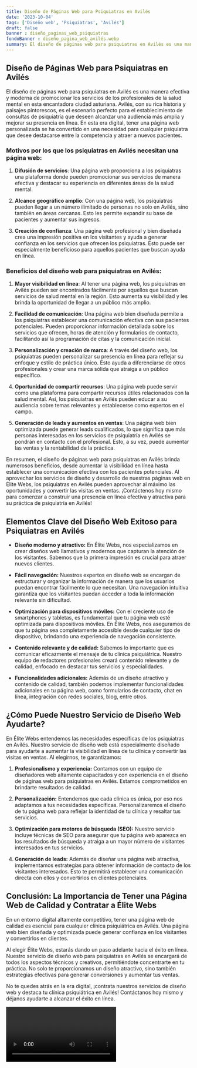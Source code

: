```yaml
---
title: Diseño de Páginas Web para Psiquiatras en Avilés
date: '2023-10-04'
tags: ['Diseño web', 'Psiquiatras', 'Avilés']
draft: false
banner : diseño_paginas_web_psiquiatras
fondoBanner : diseño_pagina_web_avilés.webp
summary: El diseño de páginas web para psiquiatras en Avilés es una manera efectiva y moderna de promocionar los servicios de los profesionales de la salud mental en esta encantadora ciudad asturiana. Avilés, con su rica historia y paisajes pintorescos, es el escenario perfecto para el establecimiento de consultas de psiquiatría que deseen alcanzar una audiencia más amplia y mejorar su presencia en línea. En esta era digital, tener una página web personalizada se ha convertido en una necesidad para cualquier psiquiatra que desee destacarse entre la competencia y atraer a nuevos pacientes.
---
```


## Diseño de Páginas Web para Psiquiatras en Avilés

El diseño de páginas web para psiquiatras en Avilés es una manera efectiva y moderna de promocionar los servicios de los profesionales de la salud mental en esta encantadora ciudad asturiana. Avilés, con su rica historia y paisajes pintorescos, es el escenario perfecto para el establecimiento de consultas de psiquiatría que deseen alcanzar una audiencia más amplia y mejorar su presencia en línea. En esta era digital, tener una página web personalizada se ha convertido en una necesidad para cualquier psiquiatra que desee destacarse entre la competencia y atraer a nuevos pacientes.

### Motivos por los que los psiquiatras en Avilés necesitan una página web:

1. **Difusión de servicios**: Una página web proporciona a los psiquiatras una plataforma donde pueden promocionar sus servicios de manera efectiva y destacar su experiencia en diferentes áreas de la salud mental.

2. **Alcance geográfico amplio**: Con una página web, los psiquiatras pueden llegar a un número ilimitado de personas no solo en Avilés, sino también en áreas cercanas. Esto les permite expandir su base de pacientes y aumentar sus ingresos.

3. **Creación de confianza**: Una página web profesional y bien diseñada crea una impresión positiva en los visitantes y ayuda a generar confianza en los servicios que ofrecen los psiquiatras. Esto puede ser especialmente beneficioso para aquellos pacientes que buscan ayuda en línea.

### Beneficios del diseño web para psiquiatras en Avilés:

1. **Mayor visibilidad en línea**: Al tener una página web, los psiquiatras en Avilés pueden ser encontrados fácilmente por aquellos que buscan servicios de salud mental en la región. Esto aumenta su visibilidad y les brinda la oportunidad de llegar a un público más amplio.

2. **Facilidad de comunicación**: Una página web bien diseñada permite a los psiquiatras establecer una comunicación efectiva con sus pacientes potenciales. Pueden proporcionar información detallada sobre los servicios que ofrecen, horas de atención y formularios de contacto, facilitando así la programación de citas y la comunicación inicial.

3. **Personalización y creación de marca**: A través del diseño web, los psiquiatras pueden personalizar su presencia en línea para reflejar su enfoque y estilo de práctica único. Esto ayuda a diferenciarse de otros profesionales y crear una marca sólida que atraiga a un público específico.

4. **Oportunidad de compartir recursos**: Una página web puede servir como una plataforma para compartir recursos útiles relacionados con la salud mental. Así, los psiquiatras en Avilés pueden educar a su audiencia sobre temas relevantes y establecerse como expertos en el campo.

5. **Generación de leads y aumentos en ventas**: Una página web bien optimizada puede generar leads cualificados, lo que significa que más personas interesadas en los servicios de psiquiatría en Avilés se pondrán en contacto con el profesional. Esto, a su vez, puede aumentar las ventas y la rentabilidad de la práctica.

En resumen, el diseño de páginas web para psiquiatras en Avilés brinda numerosos beneficios, desde aumentar la visibilidad en línea hasta establecer una comunicación efectiva con los pacientes potenciales. Al aprovechar los servicios de diseño y desarrollo de nuestras páginas web en Élite Webs, los psiquiatras en Avilés pueden aprovechar al máximo las oportunidades y convertir las visitas en ventas. ¡Contáctenos hoy mismo para comenzar a construir una presencia en línea efectiva y atractiva para su práctica de psiquiatría en Avilés!

<GifSeo />

<Cta />

## Elementos Clave del Diseño Web Exitoso para Psiquiatras en Avilés

- **Diseño moderno y atractivo:** En Élite Webs, nos especializamos en crear diseños web llamativos y modernos que capturan la atención de los visitantes. Sabemos que la primera impresión es crucial para atraer nuevos clientes.

- **Fácil navegación:** Nuestros expertos en diseño web se encargan de estructurar y organizar la información de manera que los usuarios puedan encontrar fácilmente lo que necesitan. Una navegación intuitiva garantiza que los visitantes puedan acceder a toda la información relevante sin dificultad.

- **Optimización para dispositivos móviles:** Con el creciente uso de smartphones y tabletas, es fundamental que tu página web esté optimizada para dispositivos móviles. En Élite Webs, nos aseguramos de que tu página sea completamente accesible desde cualquier tipo de dispositivo, brindando una experiencia de navegación consistente.

- **Contenido relevante y de calidad:** Sabemos lo importante que es comunicar eficazmente el mensaje de tu clínica psiquiátrica. Nuestro equipo de redactores profesionales creará contenido relevante y de calidad, enfocado en destacar tus servicios y especialidades.

- **Funcionalidades adicionales:** Además de un diseño atractivo y contenido de calidad, también podemos implementar funcionalidades adicionales en tu página web, como formularios de contacto, chat en línea, integración con redes sociales, blog, entre otros.

## ¿Cómo Puede Nuestro Servicio de Diseño Web Ayudarte?

En Élite Webs entendemos las necesidades específicas de los psiquiatras en Avilés. Nuestro servicio de diseño web está especialmente diseñado para ayudarte a aumentar la visibilidad en línea de tu clínica y convertir las visitas en ventas. Al elegirnos, te garantizamos:

1. **Profesionalismo y experiencia:** Contamos con un equipo de diseñadores web altamente capacitados y con experiencia en el diseño de páginas web para psiquiatras en Avilés. Estamos comprometidos en brindarte resultados de calidad.

2. **Personalización:** Entendemos que cada clínica es única, por eso nos adaptamos a tus necesidades específicas. Personalizaremos el diseño de tu página web para reflejar la identidad de tu clínica y resaltar tus servicios.

3. **Optimización para motores de búsqueda (SEO):** Nuestro servicio incluye técnicas de SEO para asegurar que tu página web aparezca en los resultados de búsqueda y atraiga a un mayor número de visitantes interesados en tus servicios.

4. **Generación de leads:** Además de diseñar una página web atractiva, implementamos estrategias para obtener información de contacto de los visitantes interesados. Esto te permitirá establecer una comunicación directa con ellos y convertirlos en clientes potenciales.

## Conclusión: La Importancia de Tener una Página Web de Calidad y Contratar a Élite Webs

En un entorno digital altamente competitivo, tener una página web de calidad es esencial para cualquier clínica psiquiátrica en Avilés. Una página web bien diseñada y optimizada puede generar confianza en los visitantes y convertirlos en clientes.

Al elegir Élite Webs, estarás dando un paso adelante hacia el éxito en línea. Nuestro servicio de diseño web para psiquiatras en Avilés se encargará de todos los aspectos técnicos y creativos, permitiéndote concentrarte en tu práctica. No solo te proporcionamos un diseño atractivo, sino también estrategias efectivas para generar conversiones y aumentar tus ventas.

No te quedes atrás en la era digital, ¡contrata nuestros servicios de diseño web y destaca tu clínica psiquiátrica en Avilés! Contáctanos hoy mismo y déjanos ayudarte a alcanzar el éxito en línea.

<Video />

<CtaBot job='Psiquiatras' city='Avilés'/>

<Gmaps query='Avilés+españa+maps' />